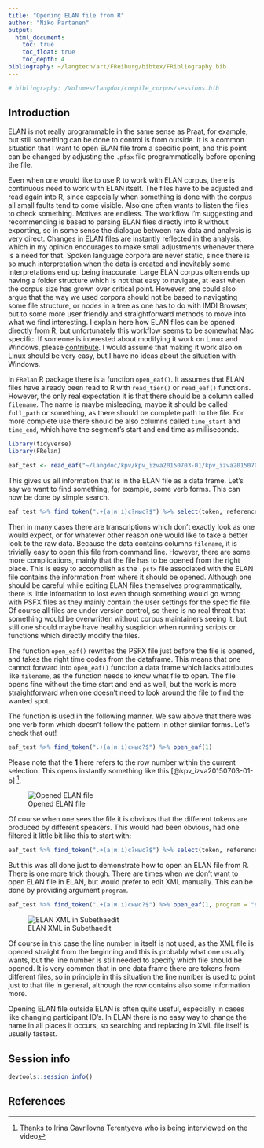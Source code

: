 ```yaml
---
title: "Opening ELAN file from R"
author: "Niko Partanen"
output:
  html_document:
    toc: true
    toc_float: true
    toc_depth: 4
bibliography: ~/langtech/art/FReiburg/bibtex/FRibliography.bib
---
```


```r
# bibliography: /Volumes/langdoc/compile_corpus/sessions.bib
```


## Introduction

ELAN is not really programmable in the same sense as Praat, for example, but still something can be done to control is from outside. It is a common situation that I want to open ELAN file from a specific point, and this point can be changed by adjusting the `.pfsx` file programmatically before opening the file.

Even when one would like to use R to work with ELAN corpus, there is continuous need to work with ELAN itself. The files have to be adjusted and read again into R, since especially when something is done with the corpus all small faults tend to come visible. Also one often wants to listen the files to check something. Motives are endless. The workflow I'm suggesting and recommending is based to parsing ELAN files directly into R without exporting, so in some sense the dialogue between raw data and analysis is very direct. Changes in ELAN files are instantly reflected in the analysis, which in my opinion encourages to make small adjustments whenever there is a need for that. Spoken language corpora are never static, since there is so much interpretation when the data is created and inevitably some interpretations end up being inaccurate. Large ELAN corpus often ends up having a folder structure which is not that easy to navigate, at least when the corpus size has grown over critical point. However, one could also argue that the way we used corpora should not be based to navigating some file structure, or nodes in a tree as one has to do with IMDI Browser, but to some more user friendly and straightforward methods to move into what we find interesting. I explain here how ELAN files can be opened directly from R, but unfortunately this workflow seems to be somewhat Mac specific. If someone is interested about modifying it work on Linux and Windows, please [contribute](https://github.com/langdoc/FRelan/blob/master/R/open_eaf.R). I would assume that making it work also on Linux should be very easy, but I have no ideas about the situation with Windows.

In `FRelan` R package there is a function `open_eaf()`. It assumes that ELAN files have already been read to R with `read_tier()` or `read_eaf()` functions. However, the only real expectation it is that there should be a column called `filename`. The name is maybe misleading, maybe it should be called `full_path` or something, as there should be complete path to the file. For more complete use there should be also columns called `time_start` and `time_end`, which have the segment's start and end time as milliseconds.

```r
library(tidyverse)
library(FRelan)
```


```r
eaf_test <- read_eaf("~/langdoc/kpv/kpv_izva20150703-01/kpv_izva20150703-01-b/kpv_izva20150703-01-b.eaf")
```

This gives us all information that is in the ELAN file as a data frame. Let's say we want to find something, for example, some verb forms. This can now be done by simple search.

```r
eaf_test %>% find_token(".+(а|и|і)с?ныс?$") %>% select(token, reference) %>% knitr::kable()
```

Then in many cases there are transcriptions which don't exactly look as one would expect, or for whatever other reason one would like to take a better look to the raw data. Because the data contains columns `filename`, it is trivially easy to open this file from command line. However, there are some more complications, mainly that the file has to be opened from the right place. This is easy to accomplish as the `.psfx` file associated with the ELAN file contains the information from where it should be opened. Although one should be careful while editing ELAN files themselves programmatically, there is little information to lost even though something would go wrong with PSFX files as they mainly contain the user settings for the specific file. Of course all files are under version control, so there is no real threat that something would be overwritten without corpus maintainers seeing it, but still one should maybe have healthy suspicion when running scripts or functions which directly modify the files.

The function `open_eaf()` rewrites the PSFX file just before the file is opened, and takes the right time codes from the dataframe. This means that one cannot forward into `open_eaf()` function a data frame which lacks attributes like `filename`, as the function needs to know what file to open. The file opens fine without the time start and end as well, but the work is more straightforward when one doesn't need to look around the file to find the wanted spot.

The function is used in the following manner. We saw above that there was one verb form which doesn't follow the pattern in other similar forms. Let's check that out!

```r
eaf_test %>% find_token(".+(а|и|і)сныс?$") %>% open_eaf(1)
```

Please note that the **1** here refers to the row number within the current selection. This opens instantly something like this [@kpv_izva20150703-01-b] ^[Thanks to Irina Gavrilovna Terentyeva who is being interviewed on the video].

![Opened ELAN file](media/images/open_eaf_elan.png)

Of course when one sees the file it is obvious that the different tokens are produced by different speakers. This would had been obvious, had one filtered it little bit like this to start with: 

```r
eaf_test %>% find_token(".+(а|и|і)с?ныс?$") %>% select(token, reference, participant) %>% knitr::kable()
```

But this was all done just to demonstrate how to open an ELAN file from R. There is one more trick though. There are times when we don't want to open ELAN file in ELAN, but would prefer to edit XML manually. This can be done by providing argument `program`.

```r
eaf_test %>% find_token(".+(а|и|і)сныс?$") %>% open_eaf(1, program = "subethaedit")
```

![ELAN XML in Subethaedit](media/images/open_eaf_subethaedit.png)

Of course in this case the line number in itself is not used, as the XML file is opened straight from the beginning and this is probably what one usually wants, but the line number is still needed to specify which file should be opened. It is very common that in one data frame there are tokens from different files, so in principle in this situation the line number is used to point just to that file in general, although the row contains also some information more.

Opening ELAN file outside ELAN is often quite useful, especially in cases like changing participant ID's. In ELAN there is no easy way to change the name in all places it occurs, so searching and replacing in XML file itself is usually fastest.

## Session info

```r
devtools::session_info()
```

## References

